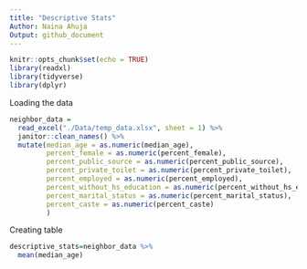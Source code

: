 ```yaml
---
title: "Descriptive Stats"
Author: Naina Ahuja
Output: github_document
---
```


```r
knitr::opts_chunk$set(echo = TRUE)
library(readxl)
library(tidyverse)
library(dplyr)
```
Loading the data
```r
neighbor_data = 
  read_excel("./Data/temp_data.xlsx", sheet = 1) %>%
  janitor::clean_names() %>% 
  mutate(median_age = as.numeric(median_age),
         percent_female = as.numeric(percent_female),
         percent_public_source = as.numeric(percent_public_source),
         percent_private_toilet = as.numeric(percent_private_toilet),
         percent_employed = as.numeric(percent_employed),
         percent_without_hs_education = as.numeric(percent_without_hs_education),
         percent_marital_status = as.numeric(percent_marital_status),
         percent_caste = as.numeric(percent_caste)
         )
```
Creating table
```r
descriptive_stats=neighbor_data %>% 
  mean(median_age)
```


